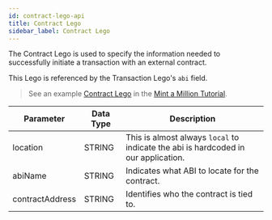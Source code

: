 ```yaml
---
id: contract-lego-api
title: Contract Lego
sidebar_label: Contract Lego
---
```


The Contract Lego is used to specify the information needed to successfully initiate a transaction with an external contract.

This Lego is referenced by the Transaction Lego's `abi` field.

> See an example [Contract Lego](https://github.com/HausDAO/daohaus-app/pull/1819/files#diff-fc688020bc5d569da8d6b1c451c0f39ad104a541c26033d20b43230489b129fc) in the [Mint a Million Tutorial](/docs/devs/build-a-boost).

| Parameter       | Data Type | Description                                                                        |
| --------------- | --------- | ---------------------------------------------------------------------------------- |
| location        | STRING    | This is almost always `local` to indicate the abi is hardcoded in our application. |
| abiName         | STRING    | Indicates what ABI to locate for the contract.                                     |
| contractAddress | STRING    | Identifies who the contract is tied to.                                            |
